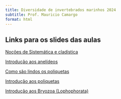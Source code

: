 ---
title: Diversidade de invertebrados marinhos 2024
subtitle: Prof. Mauricio Camargo
format: html
---

## Links para os slides das aulas

[Noções de Sistemática e cladística](Cladistica.html)

[Introdução aos anelídeos](Intro_Annelida.html)  

[Como são lindos os poliquetas](Lindos_Poliquetas.html)

[Introdução aos poliquetas](Poliquetas.html)

[Introdução aos Bryozoa (Lophophorata)](Bryozoa.html)
